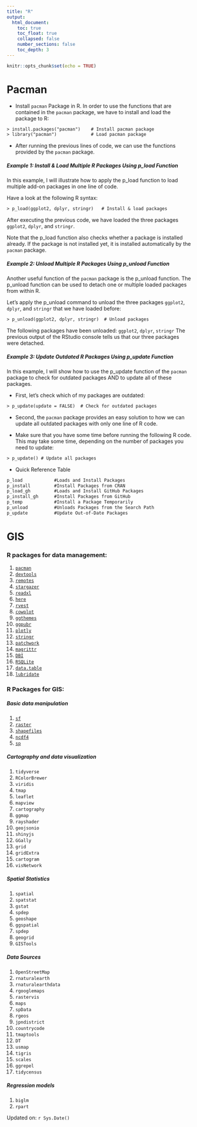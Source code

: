 ```yaml
---
title: "R"
output:
  html_document:
    toc: true
    toc_float: true
    collapsed: false
    number_sections: false
    toc_depth: 3
---
```


```r
knitr::opts_chunk$set(echo = TRUE)
```

# Pacman

- Install `pacman` Package in R. In order to use the functions that are contained in the `pacman` package, we have to install and load the package to R:

```txt
> install.packages("pacman")    # Install pacman package
> library("pacman")             # Load pacman package
```

- After running the previous lines of code, we can use the functions provided by the `pacman` package.

##### Example 1: Install & Load Multiple R Packages Using p_load Function

In this example, I will illustrate how to apply the p_load function to load multiple add-on packages in one line of code.

Have a look at the following R syntax:

```txt
> p_load(ggplot2, dplyr, stringr)   # Install & load packages
```

After executing the previous code, we have loaded the three packages `ggplot2`, `dplyr`, and `stringr`.

Note that the p_load function also checks whether a package is installed already. If the package is not installed yet, it is installed automatically by the `pacman` package.

##### Example 2: Unload Multiple R Packages Using p_unload Function

Another useful function of the `pacman` package is the p_unload function. The p_unload function can be used to detach one or multiple loaded packages from within R.

Let’s apply the p_unload command to unload the three packages `ggplot2`, `dplyr`, and `stringr` that we have loaded before:

```txt
> p_unload(ggplot2, dplyr, stringr)  # Unload packages
```

The following packages have been unloaded: `ggplot2`, `dplyr`, `stringr`
The previous output of the RStudio console tells us that our three packages were detached.

##### Example 3: Update Outdated R Packages Using p_update Function

In this example, I will show how to use the p_update function of the `pacman` package to check for outdated packages AND to update all of these packages.

- First, let’s check which of my packages are outdated:

```txt
> p_update(update = FALSE)  # Check for outdated packages
```

- Second, the `pacman` package provides an easy solution to how we can update all outdated packages with only one line of R code.

- Make sure that you have some time before running the following R code. This may take some time, depending on the number of packages you need to update:

```txt
> p_update() # Update all packages
```
- Quick Reference Table

```txt
p_load		      #Loads and Install Packages
p_install	      #Install Packages from CRAN
p_load_gh	      #Loads and Install GitHub Packages
p_install_gh	  #Install Packages from GitHub
p_temp		      #Install a Package Temporarily
p_unload		  #Unloads Packages from the Search Path
p_update	      #Update Out-of-Date Packages
```

# GIS

### R packages for data management:
1.  [`pacman`](https://cran.r-project.org/web/packages/pacman/index.html)
2.  [`devtools`](https://cran.r-project.org/web/packages/devtools/readme/README.html)
3.  [`remotes`](https://cran.r-project.org/web/packages/remotes/index.html)
4.  [`stargazer`](https://cran.r-project.org/web/packages/stargazer/index.html) 
5.  [`readxl`](https://cran.r-project.org/web/packages/readxl/index.html)
6.  [`here`](https://cran.r-project.org/web/packages/here/vignettes/here.html)
7.  [`rvest`](https://cran.r-project.org/web/packages/rvest/index.html)
8.  [`cowplot`](https://cran.r-project.org/web/packages/cowplot/index.html)
9.  [`ggthemes`](https://cran.r-project.org/web/packages/ggthemes/index.html)
10. [`ggpubr`](https://cran.r-project.org/web/packages/ggpubr/index.html)
11. [`plotly`](https://plotly.com/r/)
12. [`stringr`](https://cran.r-project.org/web/packages/stringr/index.html)
13. [`patchwork`](https://cran.r-project.org/web/packages/patchwork/index.html)
14. [`magrittr`](https://cran.r-project.org/web/packages/magrittr/index.html)
15. [`DBI`](https://cran.r-project.org/web/packages/DBI/index.html) 
16. [`RSQLite`](https://cran.r-project.org/web/packages/RSQLite/index.html) 
17. [`data.table`](https://cran.r-project.org/web/packages/data.table/index.html) 
18. [`lubridate`](https://cran.r-project.org/web/packages/lubridate/index.html) 

### R Packages for GIS:

##### Basic data manipulation
1.  [`sf`](<https://r-spatial.github.io/sf/>)  
2.  [`raster`](<https://cran.r-project.org/web/packages/raster/index.html>) 
3.  [`shapefiles`](<https://cran.r-project.org/web/packages/shapefiles/index.html>)
4.  [`ncdf4`](<https://cran.r-project.org/web/packages/ncdf4/index.html>) 
5.  [`sp`](<https://cran.r-project.org/web/packages/sp/index.html>) 

##### Cartography and data visualization
1.  `tidyverse`
2.  `RColorBrewer`
3.  `viridis`
4.  `tmap`
5.  `leaflet`
6.  `mapview`
7.  `cartography`
8.  `ggmap`
9.  `rayshader`
10. `geojsonio`
11. `shinyjs`
12. `GGally`
13. `grid`
14. `gridExtra`
15. `cartogram`
16. `visNetwork`

##### Spatial Statistics
1.  `spatial`
2.  `spatstat`
3.  `gstat`
4.  `spdep`
5.  `geoshape`
6.  `ggspatial`
7.  `spdep` 
8.  `geogrid` 
9.  `GISTools` 

##### Data Sources
1.  `OpenStreetMap`
2.  `rnaturalearth`
3.  `rnaturalearthdata`
4.  `rgooglemaps`
5.  `rastervis`
6.  `maps`
7.  `spData`
8.  `rgeos`
9.  `jpndistrict`
10. `countrycode`
11. `tmaptools`
12. `DT`
13. `usmap`
14. `tigris`
15. `scales`
16. `ggrepel`
17. `tidycensus`

##### Regression models
1. `biglm` 
2. `rpart` 

Updated on: `r Sys.Date()`